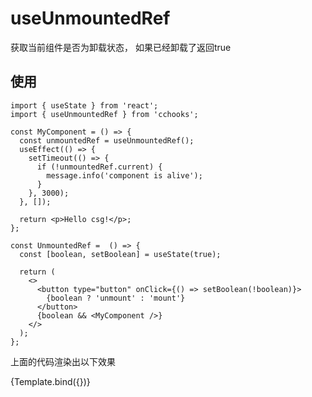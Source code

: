 
<Meta title="Hooks/use-unmounted-ref" />



# useUnmountedRef

获取当前组件是否为卸载状态， 如果已经卸载了返回true


## 使用
```tsx
import { useState } from 'react';
import { useUnmountedRef } from 'cchooks';

const MyComponent = () => {
  const unmountedRef = useUnmountedRef();
  useEffect(() => {
    setTimeout(() => {
      if (!unmountedRef.current) {
        message.info('component is alive');
      }
    }, 3000);
  }, []);

  return <p>Hello csg!</p>;
};

const UnmountedRef =  () => {
  const [boolean, setBoolean] = useState(true);

  return (
    <>
      <button type="button" onClick={() => setBoolean(!boolean)}>
        {boolean ? 'unmount' : 'mount'}
      </button>
      {boolean && <MyComponent />}
    </>
  );
};

```
上面的代码渲染出以下效果




<Canvas>
  <Story 
    name="positive"
    args={{
      status: 'positive',
      label: 'Positive'
  }}>
    {Template.bind({})}
  </Story>
</Canvas>